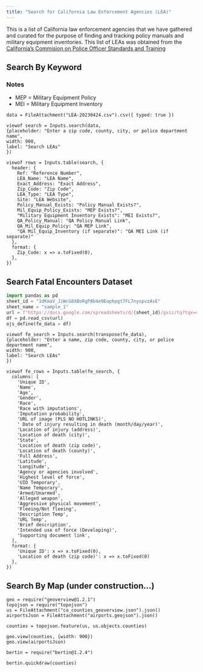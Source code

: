 ```yaml
---
title: "Search for California Law Enforcement Agencies (LEA)"
--- 
```


This is a list of California law enforcement agencies that we have gathered and curated for the purpose of finding and tracking policy manuals and military equipment inventories. This list of LEAs was obtained from the [California's Commision on Police Officer Standards and Training](https://post.ca.gov/le-agencies)

## Search By Keyword
### **Notes**
- MEP = Military Equipment Policy
- MEI = Military Equipment Inventory



```ojs
data = FileAttachment("LEA-20230424.csv").csv({ typed: true })

viewof search = Inputs.search(data, 
{placeholder: "Enter a zip code, county, city, or police department name", 
width: 900,
label: "Search LEAs"
})
```

```ojs
viewof rows = Inputs.table(search, {
  header: {
    Ref: "Reference Number",
    LEA_Name: "LEA Name",
    Exact_Address: "Exact Address",
    Zip_Code: "Zip Code",
    LEA_Type: "LEA Type",
    Site: "LEA Website",
    Policy_Manual_Exists: "Policy Manual Exists?",
    Mil_Equip_Policy_Exists: "MEP Exists?",
    "Military Equipment Inventory Exists": "MEI Exists?",
    QA_Policy_Manual: "QA Policy Manual Link",
    QA_Mil_Equip_Policy: "QA MEP Link",
    "QA Mil_Equip_Inventory (if separate)": "QA MEI Link (if separate)"
  },
  format: {
    Zip_Code: x => x.toFixed(0),
  },
})
```

## Search Fatal Encounters Dataset
```python
import pandas as pd
sheet_id = "1dKmaV_JiWcG8XBoRgP8b4e9Eopkpgt7FL7nyspvzAsE"
sheet_name = "sample_1"
url = f"https://docs.google.com/spreadsheets/d/{sheet_id}/gviz/tq?tqx=out:csv&sheet={sheet_name}"
df = pd.read_csv(url)
ojs_define(fe_data = df)
```

```ojs
viewof fe_search = Inputs.search(transpose(fe_data), 
{placeholder: "Enter a name, zip code, county, city, or police department name", 
width: 900,
label: "Search LEAs"
})
```

```ojs
viewof fe_rows = Inputs.table(fe_search, {
  columns: [
    'Unique ID',
    'Name',
    'Age',
    'Gender',
    'Race',
    'Race with imputations',
    'Imputation probability',
    'URL of image (PLS NO HOTLINKS)',
    ' Date of injury resulting in death (month/day/year)',
    'Location of injury (address)',
    'Location of death (city)',
    'State',
    'Location of death (zip code)',
    'Location of death (county)',
    'Full Address',
    'Latitude',
    'Longitude',
    'Agency or agencies involved',
    'Highest level of force',
    'UID Temporary',
    'Name Temporary',
    'Armed/Unarmed',
    'Alleged weapon',
    'Aggressive physical movement',
    'Fleeing/Not fleeing',
    'Description Temp',
    'URL Temp',
    'Brief description',
    'Intended use of force (Developing)',
    'Supporting document link',
  ],
  format: {
    'Unique ID': x => x.toFixed(0),
    'Location of death (zip code)': x => x.toFixed(0)
  },
})
```

## Search By Map (under construction...)
```ojs
geo = require("geoverview@1.2.1")
topojson = require("topojson")
us = FileAttachment("ca_counties_geoverview.json").json()
airportsJson = FileAttachment("airports.geojson").json()
```
```ojs
counties = topojson.feature(us, us.objects.counties)
```

```ojs
geo.view(counties, {width: 900})
geo.view(airportsJson)
```

```ojs
bertin = require("bertin@1.2.4")
```
```ojs
bertin.quickdraw(counties)
```




